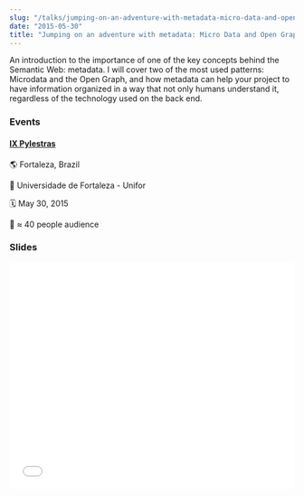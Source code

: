 ```yaml
---
slug: "/talks/jumping-on-an-adventure-with-metadata-micro-data-and-open-graph"
date: "2015-05-30"
title: "Jumping on an adventure with metadata: Micro Data and Open Graph"
---
```


An introduction to the importance of one of the key concepts behind the Semantic Web: metadata. I will cover two of the most used patterns: Microdata and the Open Graph, and how metadata can help your project to have information organized in a way that not only humans understand it, regardless of the technology used on the back end.

### Events

#### [IX Pylestras](http://pylestras.org/evento/ix-pylestras/)

🌎 Fortaleza, Brazil

📍 Universidade de Fortaleza - Unifor

🗓️ May 30, 2015

👥 ≈ 40 people audience

### Slides

<div style="left: 0; width: 100%; height: 0; position: relative; padding-bottom: 79.5798%;">
  <iframe
    src="//speakerdeck.com/player/655c896fdf41466295c2a010bca634f3"
    style="border: 0; top: 0; left: 0; width: 100%; height: 100%; position: absolute;"
    allowfullscreen
    scrolling="no"
  ></iframe>
</div>
